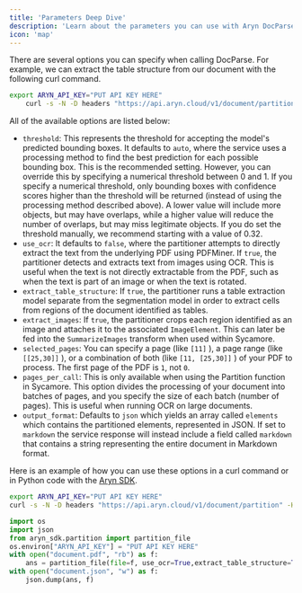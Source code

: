 ```yaml
---
title: 'Parameters Deep Dive'
description: 'Learn about the parameters you can use with Aryn DocParse'
icon: 'map'
---
```


There are several options you can specify when calling DocParse. For example, we can extract the table structure from our document with the following curl command.

```bash
export ARYN_API_KEY="PUT API KEY HERE"
    curl -s -N -D headers "https://api.aryn.cloud/v1/document/partition" -H "Authorization: Bearer $ARYN_API_KEY" -F "file=@document.pdf" -F 'options={"extract_table_structure": true}' | tee document.json
```

All of the available options are listed below:

* `threshold`: This represents the threshold for accepting the model's predicted bounding boxes. It defaults to `auto`, where the service uses a processing method to find the best prediction for each possible bounding box. This is the recommended setting. However, you can override this by specifying a numerical threshold between 0 and 1. If you specify a numerical threshold, only bounding boxes with confidence scores higher than the threshold will be returned (instead of using the processing method described above). A lower value will include more objects, but may have overlaps, while a higher value will reduce the number of overlaps, but may miss legitimate objects. If you do set the threshold manually, we recommend starting with a value of 0.32.
* `use_ocr`: It defaults to `false`, where the partitioner attempts to directly extract the text from the underlying PDF using PDFMiner.  If `true`, the partitioner detects and extracts text from images using OCR. This is useful when the text is not directly extractable from the PDF, such as when the text is part of an image or when the text is rotated.
* `extract_table_structure`: If `true`, the partitioner runs a table extraction model separate from the segmentation model in order to extract cells from regions of the document identified as tables.
* `extract_images`: If `true`, the partitioner crops each region identified as an image and attaches it to the associated `ImageElement`. This can later be fed into the `SummarizeImages` transform when used within Sycamore.
* `selected_pages`: You can specify a page (like `[11]` ), a page range (like `[[25,30]]` ), or a combination of both (like ``[11, [25,30]]`` ) of your PDF to process. The first page of the PDF is `1`, not `0`.
* `pages_per_call`: This is only available when using the Partition function in Sycamore. This option divides the processing of your document into batches of pages, and you specify the size of each batch (number of pages). This is useful when running OCR on large documents. 
* `output_format`:  Defaults to `json` which yields an array called `elements` which contains the partitioned elements, represented in JSON.  If set to `markdown` the service response will instead include a field called `markdown` that contains a string representing the entire document in Markdown format.

Here is an example of how you can use these options in a curl command or in Python code with the [Aryn SDK](aryn_sdk).

<CodeGroup>

```bash curl
export ARYN_API_KEY="PUT API KEY HERE"
curl -s -N -D headers "https://api.aryn.cloud/v1/document/partition" -H "Authorization: Bearer $ARYN_API_KEY" -F "file=@document.pdf" -F 'options={"extract_table_structure": true, "threshold": 0.2}' | tee document.json
```

```python aryn_sdk.py
import os
import json
from aryn_sdk.partition import partition_file
os.environ["ARYN_API_KEY"] = "PUT API KEY HERE"
with open("document.pdf", "rb") as f:
    ans = partition_file(file=f, use_ocr=True,extract_table_structure=True, extract_images=True)
with open("document.json", "w") as f:
    json.dump(ans, f)
```
</CodeGroup>
